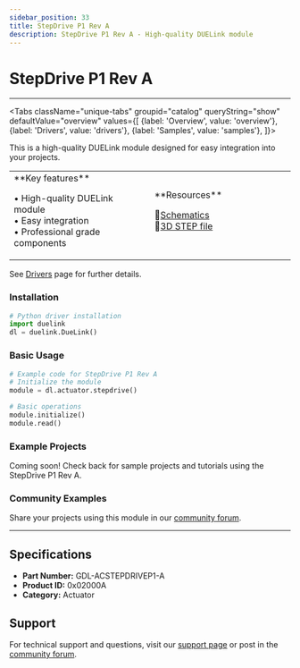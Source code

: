 ```yaml
---
sidebar_position: 33
title: StepDrive P1 Rev A
description: StepDrive P1 Rev A - High-quality DUELink module
---
```



# StepDrive P1 Rev A

<ProductImageSelector 
  partNumber="acstepdrivep1-a"
  productName="StepDrive P1 Rev A"
/>

---

<Tabs className="unique-tabs" groupid="catalog" queryString="show" defaultValue="overview"
  values={[
    {label: 'Overview', value: 'overview'},
    {label: 'Drivers', value: 'drivers'},
    {label: 'Samples', value: 'samples'},
  ]}>

<TabItem value="overview">

This is a high-quality DUELink module designed for easy integration into your projects.

<table><td width='50%'>
**Key features**

• High-quality DUELink module<br/>
• Easy integration<br/>
• Professional grade components<br/>

</td><td width='50%'>
**Resources**
 
📄[Schematics](/sch/acstepdrivep1-a.pdf)<br/>
🔩[3D STEP file](/3d/acstepdrivep1-a.step)<br/>

</td></table>

</TabItem>

<TabItem value="drivers">

See [Drivers](../../engine/drivers) page for further details.

### Installation

```python
# Python driver installation
import duelink
dl = duelink.DueLink()
```

### Basic Usage

```python
# Example code for StepDrive P1 Rev A
# Initialize the module
module = dl.actuator.stepdrive()

# Basic operations
module.initialize()
module.read()
```

</TabItem>

<TabItem value="samples">

### Example Projects

Coming soon! Check back for sample projects and tutorials using the StepDrive P1 Rev A.

### Community Examples

Share your projects using this module in our [community forum](https://forums.ghielectronics.com).

</TabItem>

</Tabs>

---

## Specifications

- **Part Number:** GDL-ACSTEPDRIVEP1-A
- **Product ID:** 0x02000A
- **Category:** Actuator

## Support

For technical support and questions, visit our [support page](../../support) or post in the [community forum](https://forums.ghielectronics.com).
